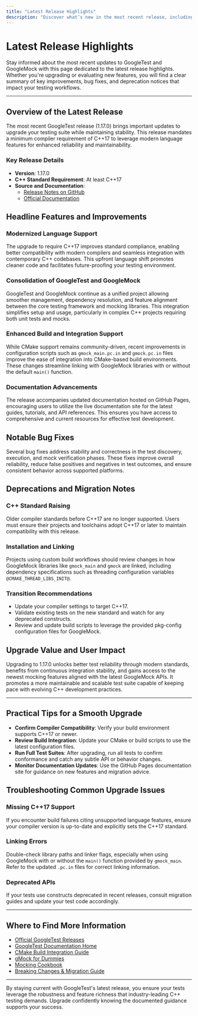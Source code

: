 ```yaml
---
title: "Latest Release Highlights"
description: "Discover what’s new in the most recent release, including headline features, notable bug fixes, and deprecations. This page helps users find key reasons to upgrade and understand immediate impacts."
---
```


# Latest Release Highlights

Stay informed about the most recent updates to GoogleTest and GoogleMock with this page dedicated to the latest release highlights. Whether you're upgrading or evaluating new features, you will find a clear summary of key improvements, bug fixes, and deprecation notices that impact your testing workflows.

---

## Overview of the Latest Release

The most recent GoogleTest release (1.17.0) brings important updates to upgrade your testing suite while maintaining stability. This release mandates a minimum compiler requirement of C++17 to leverage modern language features for enhanced reliability and maintainability.

### Key Release Details
- **Version**: 1.17.0
- **C++ Standard Requirement**: At least C++17
- **Source and Documentation**:
  - [Release Notes on GitHub](https://github.com/google/googletest/releases/tag/v1.17.0)
  - [Official Documentation](https://google.github.io/googletest/)

## Headline Features and Improvements

### Modernized Language Support
The upgrade to require C++17 improves standard compliance, enabling better compatibility with modern compilers and seamless integration with contemporary C++ codebases. This upfront language shift promotes cleaner code and facilitates future-proofing your testing environment.

### Consolidation of GoogleTest and GoogleMock
GoogleTest and GoogleMock continue as a unified project allowing smoother management, dependency resolution, and feature alignment between the core testing framework and mocking libraries. This integration simplifies setup and usage, particularly in complex C++ projects requiring both unit tests and mocks.

### Enhanced Build and Integration Support
While CMake support remains community-driven, recent improvements in configuration scripts such as `gmock_main.pc.in` and `gmock.pc.in` files improve the ease of integration into CMake-based build environments. These changes streamline linking with GoogleMock libraries with or without the default `main()` function.

### Documentation Advancements
The release accompanies updated documentation hosted on GitHub Pages, encouraging users to utilize the live documentation site for the latest guides, tutorials, and API references. This ensures you have access to comprehensive and current resources for effective test development.

## Notable Bug Fixes

Several bug fixes address stability and correctness in the test discovery, execution, and mock verification phases. These fixes improve overall reliability, reduce false positives and negatives in test outcomes, and ensure consistent behavior across supported platforms.

## Deprecations and Migration Notes

### C++ Standard Raising
Older compiler standards before C++17 are no longer supported. Users must ensure their projects and toolchains adopt C++17 or later to maintain compatibility with this release.

### Installation and Linking
Projects using custom build workflows should review changes in how GoogleMock libraries like `gmock_main` and `gmock` are linked, including dependency specifications such as threading configuration variables `@CMAKE_THREAD_LIBS_INIT@`.

### Transition Recommendations
- Update your compiler settings to target C++17.
- Validate existing tests on the new standard and watch for any deprecated constructs.
- Review and update build scripts to leverage the provided pkg-config configuration files for GoogleMock.

## Upgrade Value and User Impact

Upgrading to 1.17.0 unlocks better test reliability through modern standards, benefits from continuous integration stability, and gains access to the newest mocking features aligned with the latest GoogleMock APIs. It promotes a more maintainable and scalable test suite capable of keeping pace with evolving C++ development practices.

---

## Practical Tips for a Smooth Upgrade

- **Confirm Compiler Compatibility**: Verify your build environment supports C++17 or newer.
- **Review Build Integration**: Update your CMake or build scripts to use the latest configuration files.
- **Run Full Test Suites**: After upgrading, run all tests to confirm conformance and catch any subtle API or behavior changes.
- **Monitor Documentation Updates**: Use the GitHub Pages documentation site for guidance on new features and migration advice.

## Troubleshooting Common Upgrade Issues

### Missing C++17 Support
If you encounter build failures citing unsupported language features, ensure your compiler version is up-to-date and explicitly sets the C++17 standard.

### Linking Errors
Double-check library paths and linker flags, especially when using GoogleMock with or without the `main()` function provided by `gmock_main`. Refer to the updated `.pc.in` files for correct linking information.

### Deprecated APIs
If your tests use constructs deprecated in recent releases, consult migration guides and update your test code accordingly.

---

## Where to Find More Information

- [Official GoogleTest Releases](https://github.com/google/googletest/releases)
- [GoogleTest Documentation Home](https://google.github.io/googletest/)
- [CMake Build Integration Guide](https://google.github.io/googletest/integration.html)
- [gMock for Dummies](https://google.github.io/googletest/gmock_for_dummies.html)
- [Mocking Cookbook](https://google.github.io/googletest/gmock_cook_book.html)
- [Breaking Changes & Migration Guide](https://google.github.io/googletest/changelog/upgrade-migration/breaking-changes-migration.md)

---

By staying current with GoogleTest's latest release, you ensure your tests leverage the robustness and feature richness that industry-leading C++ testing demands. Upgrade confidently knowing the documented guidance supports your success.